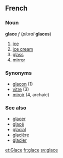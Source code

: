 ==French==
===Noun===
'''glace''' ''f'' (''plural'' '''glaces''')

# [[ice]]
# [[ice cream]]
# [[glass]]
# [[mirror]]

===Synonyms===
*[[glaçon]] (1)
*[[vitre]] (3)
*[[miroir]] (4, archaic)

===See also===
*[[glacer]]
*[[glacé]]
*[[glacial]]
*[[glacière]]
*[[glacier]]

[[et:Glace]]
[[fr:glace]]
[[sv:glace]]